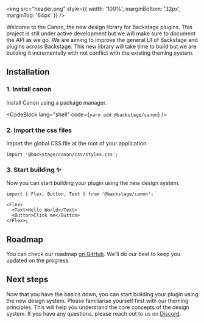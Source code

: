 
<img
  src="header.png"
  style={{ width: '100%', marginBottom: '32px', marginTop: '64px' }}
/>

Welcome to the Canon, the new design library for Backstage plugins. This
project is still under active development but we will make sure to document
the API as we go. We are aiming to improve the general UI of Backstage and
plugins across Backstage. This new library will take time to build but we are
building it incrementally with not conflict with the existing theming system.

## Installation

### 1. Install canon

Install Canon using a package manager.

<CodeBlock lang="shell" code={`yarn add @backstage/canon`} />

### 2. Import the css files

Import the global CSS file at the root of your application.

```tsx
import '@backstage/canon/css/styles.css';
```

### 3. Start building ✨

Now you can start building your plugin using the new design system.

```tsx
import { Flex, Button, Text } from '@backstage/canon';

<Flex>
  <Text>Hello World</Text>
  <Button>Click me</Button>
</Flex>;
```

## Roadmap

You can check our roadmap [on GitHub](https://github.com/orgs/backstage/projects/10). We'll do our best to keep you updated on the progress.

## Next steps

Now that you have the basics down, you can start building your plugin using the new design system.
Please familiarise yourself first with our theming principles. This will help you understand the core concepts of the design system.
If you have any questions, please reach out to us on [Discord](https://discord.gg/MUpMjP2).
